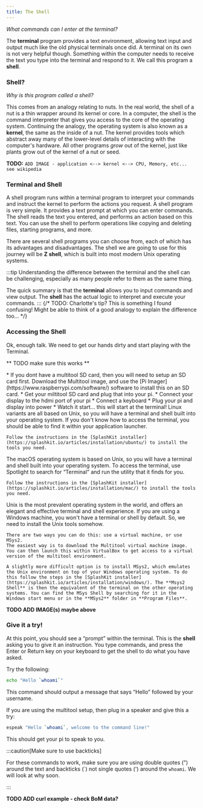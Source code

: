 ```yaml
---
title: The Shell
---
```


*What commands can I enter at the terminal?*

The **terminal** program provides a text environment, allowing text input and output much like the old physical terminals once did. A terminal on its own is not very helpful though. Something within the computer needs to receive the text you type into the terminal and respond to it. We call this program a **shell**.

### Shell?

*Why is this program called a shell?*

This comes from an analogy relating to nuts. In the real world, the shell of a nut is a thin wrapper around its kernel or core. In a computer, the shell is the command interpreter that gives you access to the core of the operating system. Continuing the analogy, the operating system is also known as a **kernel**, the same as the inside of a nut. The kernel provides tools which abstract away many of the lower-level details of interacting with the computer's hardware. All other programs *grow* out of the kernel, just like plants grow out of the kernel of a nut or seed.

**TODO:** `ADD IMAGE - application <--> kernel <--> CPU, Memory, etc... see wikipedia`

### Terminal and Shell

A shell program runs within a terminal program to interpret your commands and instruct the kernel to perform the actions you request. 
A shell program is very simple. It provides a text prompt at which you can enter commands. The shell reads the text you entered, and performs an action based on this text.
You can use the shell to perform operations like copying and deleting files, starting programs, and more.

There are several shell programs you can choose from, each of which has its advantages and disadvantages. The shell we are going to use for this journey will be **Z shell**, which is built into most modern Unix operating systems.

:::tip
Understanding the difference between the terminal and the shell can be challenging, especially as many people refer to them as the same thing.

The quick summary is that the **terminal** allows you to input commands and view output.
The **shell** has the actual logic to interpret and execute your commands.
:::
{/* TODO: Charlotte's tip? This is something I found confusing! Might be able to think of a good analogy to explain the difference too... */}

### Accessing the Shell

Ok, enough talk. We need to get our hands dirty and start playing with the Terminal.

** TODO make sure this works **


<Tabs>
  <TabItem label="Raspberry Pi">
    * If you dont have a multitool SD card, then you will need to setup an SD card first. Download the Multitool image, and use the [Pi Imager](https://www.raspberrypi.com/software/) software to install this on an SD card.
    * Get your miltitool SD card and plug that into your pi.
    * Connect your display to the hdmi port of your pi
    * Connect a keyboard
    * Plug your pi and display into power
    * Watch it start… this will start at the terminal!
  </TabItem>
  <TabItem label="Linux">
    Linux variants are all based on Unix, so you will have a terminal and shell built into your operating system.
    If you don't know how to access the terminal, you should be able to find it within your application launcher.

    Follow the instructions in the [SplashKit installer](https://splashkit.io/articles/installation/ubuntu/) to install the tools you need.
  </TabItem>
  <TabItem label="macOS">
    The macOS operating system is based on Unix, so you will have a terminal and shell built into your operating system.
    To access the terminal, use Spotlight to search for “Terminal” and run the utility that it finds for you.

    Follow the instructions in the [SplashKit installer](https://splashkit.io/articles/installation/mac/) to install the tools you need.
  </TabItem>
  <TabItem label="Windows">
    Unix is the most prevalent operating system in the world, and offers an elegant and effective terminal and shell experience. If you are using a Windows machine, you won't have a terminal or shell by default.
    So, we need to install the Unix tools somehow.

    There are two ways you can do this: use a virtual machine, or use MSys2.
    The easiest way is to download the Multitool virtual machine image. You can then launch this within VirtualBox to get access to a virtual version of the multitool environment.
    
    A slightly more difficult option is to install MSys2, which emulates the Unix environment on top of your Windows operating system. To do this follow the steps in the [SplashKit installer](https://splashkit.io/articles/installation/windows/). The **Msys2 Shell** is then the equivalent of the terminal on the other operating systems. You can find the MSys Shell by searching for it in the Windows start menu or in the **MSys2** folder in **Program Files**.
  </TabItem>
</Tabs>

**TODO ADD IMAGE(s) maybe above**

### Give it a try!

At this point, you should see a “prompt” within the terminal. This is the **shell** asking you to give it an instruction. You type commands, and press the Enter or Return key on your keyboard to get the shell to do what you have asked.

Try the following:

```sh
echo "Hello `whoami`"
```

This command should output a message that says “Hello” followed by your username.

If you are using the multitool setup, then plug in a speaker and give this a try:

```sh
espeak "Hello `whoami`, welcome to the command line!"
```

This should get your pi to speak to you.

:::caution[Make sure to use backticks]

For these commands to work, make sure you are using double quotes (") around the text and backticks (\`) not single quotes (') around the `whoami`. We will look at why soon.

:::

**TODO ADD curl example - check BoM data?**
